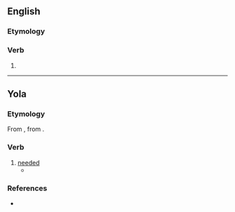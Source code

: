 ==English==

===Etymology===
{{suffix|en|need|eth}}

===Verb===
{{head|en|verb form}}

# {{en-archaic third-person singular of|need}}

----
==Yola==

===Etymology===
From {{inh|yol|enm|neden}}, from {{inh|yol|ang|nēodian}}.

===Verb===
{{head|yol|verb}}

# [[needed]]
#* {{quote-book|yol|year=1867|line=23|title=CONGRATULATORY ADDRESS IN THE DIALECT OF FORTH AND BARGY|passage=Wee alane '''needeth'''.|translation=We alone '''stood in need of'''.}}

===References===
* {{R:Poole 1867|page=114}}